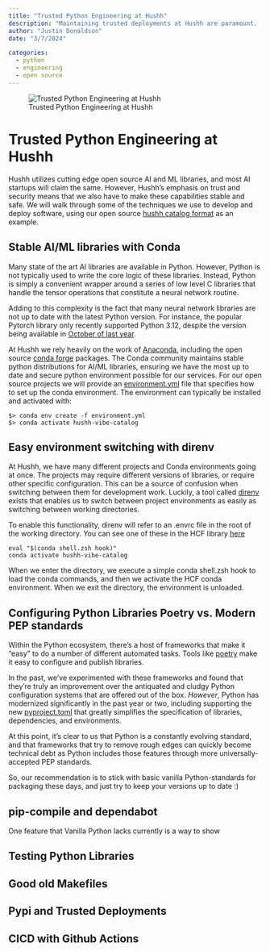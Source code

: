 ```yaml
---
title: "Trusted Python Engineering at Hushh"
description: "Maintaining trusted deployments at Hushh are paramount.  Here we dive into our best practices on one of our open source libraries"
author: "Justin Donaldson"
date: "3/7/2024"

categories:
  - python
  - engineering
  - open source
---
```



![Trusted Python Engineering at Hushh](images/omgjjd_man_coding_at_laptop._purple_and_red._secure._17ac0cdb-8822-4e07-be28-bfb0d073d73f.png)

# Trusted Python Engineering at Hushh

Hushh utilizes cutting edge open source AI and ML libraries, and most AI
startups will claim the same.  However, Hushh's emphasis on trust and security
means that we also have to make these capabilities stable and safe.  We will
walk through some of the techniques we use to develop and deploy software,
using our open source [hushh catalog
format](https://hushh-labs.github.io/hushh-labs-blog/posts/you_dont_need_a_vector_database.html)
as an example.

## Stable AI/ML libraries with Conda

Many state of the art AI libraries are available in Python.  However, Python is
not typically used to write the core logic of these libraries.  Instead, Python
is simply a convenient wrapper around a series of low level C libraries that handle the
tensor operations that constitute a neural network routine.

Adding to this complexity is the fact that many neural network libraries are
not up to date with the latest Python version.  For instance, the popular
Pytorch library only recently supported Python 3.12, despite the version being
available in [October of last year](https://peps.python.org/pep-0693/).

At Hushh we rely heavily on the work of [Anaconda](https://www.anaconda.com/),
including the open source [conda forge](https://conda-forge.org/) packages. The
Conda community maintains stable python distributions for AI/ML libraries,
ensuring we have the most up to date and secure python environment possible for
our services. For our open source projects we will provide an
[environment.yml](https://github.com/hushh-labs/hushh-vibe-catalog/blob/main/environment.yml)
file that specifies how to set up the conda environment.  The environment can
typically be installed and activated with:

```
$> conda env create -f environment.yml
$> conda activate hushh-vibe-catalog
```


## Easy environment switching with direnv

At Hushh, we have many different projects and Conda environments going at once.
The projects may require different versions of libraries, or require other
specific configuration. This can be a source of confusion when switching
between them for development work. Luckily, a tool called
[direnv](https://direnv.net/) exists that enables us to switch between project
environments as easily as switching between working directories.

To enable this functionality, direnv will refer to an .envrc file in the root of the working directory.
You can see one of these in the HCF library [here](https://github.com/hushh-labs/hushh-vibe-catalog/blob/main/.envrc)

```
eval "$(conda shell.zsh hook)"
conda activate hushh-vibe-catalog
```

When we enter the directory, we execute a simple conda shell.zsh hook to load
the conda commands, and then we activate the HCF conda environment.  When we
exit the directory, the environment is unloaded.

## Configuring Python Libraries Poetry vs. Modern PEP standards

Within the Python ecosystem, there's a host of frameworks that make it "easy"
to do a number of different automated tasks.  Tools like
[poetry](https://python-poetry.org/) make it easy to configure and publish libraries.

In the past, we've experimented with these frameworks and found that they're
truly an improvement over the antiquated and cludgy Python configuration
systems that are offered out of the box.  *However*, Python has modernized
significantly in the past year or two, including supporting the new
[pyproject.toml](https://pip.pypa.io/en/stable/reference/build-system/pyproject-toml/)
that greatly simplifies the specification of libraries, dependencies, and environments.

At this point, it's clear to us that Python is a constantly evolving standard,
and that frameworks that try to remove rough edges can quickly become technical
debt as Python includes those features through more universally-accepted PEP standards.

So, our recommendation is to stick with basic vanilla Python-standards for
packaging these days, and just try to keep your versions up to date :)


## pip-compile and dependabot

One feature that Vanilla Python lacks currently is a way to show

## Testing Python Libraries

## Good old Makefiles

## Pypi and Trusted Deployments

## CICD with Github Actions
